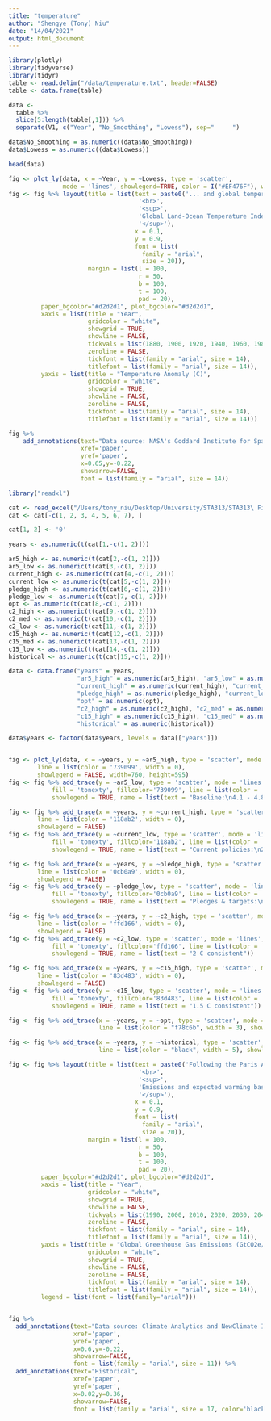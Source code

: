 ```yaml
---
title: "temperature"
author: "Shengye (Tony) Niu"
date: "14/04/2021"
output: html_document
---
```


```r
library(plotly)
library(tidyverse)
library(tidyr)
table <- read.delim("/data/temperature.txt", header=FALSE)
table <- data.frame(table)

data <- 
  table %>% 
  slice(5:length(table[,1])) %>% 
  separate(V1, c("Year", "No_Smoothing", "Lowess"), sep="     ")

data$No_Smoothing = as.numeric((data$No_Smoothing))
data$Lowess = as.numeric((data$Lowess))

head(data)

fig <- plot_ly(data, x = ~Year, y = ~Lowess, type = 'scatter', 
               mode = 'lines', showlegend=TRUE, color = I("#EF476F"), width=700, height=595)
fig <- fig %>% layout(title = list(text = paste0('... and global temperatures continue to rise',
                                    '<br>',
                                    '<sup>',
                                    'Global Land-Ocean Temperature Index',
                                    '</sup>'), 
                                   x = 0.1,
                                   y = 0.9,
                                   font = list(
                                     family = "arial",
                                     size = 20)),
                      margin = list(l = 100,
                                    r = 50,
                                    b = 100,
                                    t = 100,
                                    pad = 20), 
         paper_bgcolor="#d2d2d1", plot_bgcolor="#d2d2d1",
         xaxis = list(title = "Year",
                      gridcolor = "white",
                      showgrid = TRUE,
                      showline = FALSE,
                      tickvals = list(1880, 1900, 1920, 1940, 1960, 1980, 2000, 2020),
                      zeroline = FALSE,
                      tickfont = list(family = "arial", size = 14),
                      titlefont = list(family = "arial", size = 14)),
         yaxis = list(title = "Temperature Anomaly (C)",
                      gridcolor = "white",
                      showgrid = TRUE,
                      showline = FALSE,
                      zeroline = FALSE,
                      tickfont = list(family = "arial", size = 14),
                      titlefont = list(family = "arial", size = 14))) 

fig %>% 
    add_annotations(text="Data source: NASA's Goddard Institute for Space Studies (GISS)", 
                    xref='paper',
                    yref='paper',
                    x=0.65,y=-0.22,
                    showarrow=FALSE, 
                    font = list(family = "arial", size = 14))

```


```r

library("readxl")

cat <- read_excel("/Users/tony_niu/Desktop/University/STA313/STA313\ Final\ Project/Product/All\ codes/DataVisProject/TN/data/CAT.xlsx")
cat <- cat[-c(1, 2, 3, 4, 5, 6, 7), ]

cat[1, 2] <- '0'

years <- as.numeric(t(cat[1,-c(1, 2)]))

ar5_high <- as.numeric(t(cat[2,-c(1, 2)]))
ar5_low <- as.numeric(t(cat[3,-c(1, 2)]))
current_high <- as.numeric(t(cat[4,-c(1, 2)]))
current_low <- as.numeric(t(cat[5,-c(1, 2)]))
pledge_high <- as.numeric(t(cat[6,-c(1, 2)]))
pledge_low <- as.numeric(t(cat[7,-c(1, 2)]))
opt <- as.numeric(t(cat[8,-c(1, 2)]))
c2_high <- as.numeric(t(cat[9,-c(1, 2)]))
c2_med <- as.numeric(t(cat[10,-c(1, 2)]))
c2_low <- as.numeric(t(cat[11,-c(1, 2)]))
c15_high <- as.numeric(t(cat[12,-c(1, 2)]))
c15_med <- as.numeric(t(cat[13,-c(1, 2)]))
c15_low <- as.numeric(t(cat[14,-c(1, 2)]))
historical <- as.numeric(t(cat[15,-c(1, 2)]))

data <- data.frame("years" = years, 
                   "ar5_high" = as.numeric(ar5_high), "ar5_low" = as.numeric(ar5_low), 
                   "current_high" = as.numeric(current_high), "current_low" = as.numeric(current_low),
                   "pledge_high" = as.numeric(pledge_high), "current_low" = as.numeric(pledge_low),
                   "opt" = as.numeric(opt),
                   "c2_high" = as.numeric(c2_high), "c2_med" = as.numeric(c2_med), "c2_low" = as.numeric(c2_low),
                   "c15_high" = as.numeric(c15_high), "c15_med" = as.numeric(c15_med), "c15_low" = as.numeric(c15_low),
                   "historical" = as.numeric(historical))

data$years <- factor(data$years, levels = data[["years"]])


fig <- plot_ly(data, x = ~years, y = ~ar5_high, type = 'scatter', mode = 'lines',
        line = list(color = '739099', width = 0),
        showlegend = FALSE, width=760, height=595)
fig <- fig %>% add_trace(y = ~ar5_low, type = 'scatter', mode = 'lines',
            fill = 'tonexty', fillcolor='739099', line = list(color = '739099', width = 0),
            showlegend = TRUE, name = list(text = "Baseline:\n4.1 - 4.8 C"))

fig <- fig %>% add_trace(x = ~years, y = ~current_high, type = 'scatter', mode = 'lines',
        line = list(color = '118ab2', width = 0),
        showlegend = FALSE)
fig <- fig %>% add_trace(y = ~current_low, type = 'scatter', mode = 'lines',
            fill = 'tonexty', fillcolor='118ab2', line = list(color = '118ab2', width = 0),
            showlegend = TRUE, name = list(text = "Current policies:\n2.7 - 3.1 C"))

fig <- fig %>% add_trace(x = ~years, y = ~pledge_high, type = 'scatter', mode = 'lines',
        line = list(color = '0cb0a9', width = 0),
        showlegend = FALSE)
fig <- fig %>% add_trace(y = ~pledge_low, type = 'scatter', mode = 'lines',
            fill = 'tonexty', fillcolor='0cb0a9', line = list(color = '0cb0a9', width = 0),
            showlegend = TRUE, name = list(text = "Pledges & targets:\n2.3 - 2.6 C"))

fig <- fig %>% add_trace(x = ~years, y = ~c2_high, type = 'scatter', mode = 'lines',
        line = list(color = 'ffd166', width = 0),
        showlegend = FALSE)
fig <- fig %>% add_trace(y = ~c2_low, type = 'scatter', mode = 'lines',
            fill = 'tonexty', fillcolor='ffd166', line = list(color = 'ffd166', width = 0),
            showlegend = TRUE, name = list(text = "2 C consistent"))

fig <- fig %>% add_trace(x = ~years, y = ~c15_high, type = 'scatter', mode = 'lines',
        line = list(color = '83d483', width = 0),
        showlegend = FALSE)
fig <- fig %>% add_trace(y = ~c15_low, type = 'scatter', mode = 'lines',
            fill = 'tonexty', fillcolor='83d483', line = list(color = '83d483', width = 0),
            showlegend = TRUE, name = list(text = "1.5 C consistent"))

fig <- fig %>% add_trace(x = ~years, y = ~opt, type = 'scatter', mode = 'lines', 
                         line = list(color = "f78c6b", width = 3), showlegend = TRUE, name = list(text = "Optimistic\nnet zero targets"))

fig <- fig %>% add_trace(x = ~years, y = ~historical, type = 'scatter', mode = 'lines', 
                         line = list(color = "black", width = 5), showlegend = FALSE)

fig <- fig %>% layout(title = list(text = paste0('Following the Paris Agreement is Necessary',
                                    '<br>',
                                    '<sup>',
                                    'Emissions and expected warming based on pledges and current policies',
                                    '</sup>'), 
                                   x = 0.1,
                                   y = 0.9,
                                   font = list(
                                     family = "arial",
                                     size = 20)),
                      margin = list(l = 100,
                                    r = 50,
                                    b = 100,
                                    t = 100,
                                    pad = 20), 
         paper_bgcolor="#d2d2d1", plot_bgcolor="#d2d2d1",
         xaxis = list(title = "Year",
                      gridcolor = "white",
                      showgrid = TRUE,
                      showline = FALSE,
                      tickvals = list(1990, 2000, 2010, 2020, 2030, 2040, 2050, 2060, 2070, 2080, 2090, 2100),
                      zeroline = FALSE,
                      tickfont = list(family = "arial", size = 14),
                      titlefont = list(family = "arial", size = 14)),
         yaxis = list(title = "Global Greenhouse Gas Emissions (GtCO2e/Year)",
                      gridcolor = "white",
                      showgrid = TRUE,
                      showline = FALSE,
                      zeroline = FALSE,
                      tickfont = list(family = "arial", size = 14),
                      titlefont = list(family = "arial", size = 14)), 
         legend = list(font = list(family="arial"))) 


fig %>% 
  add_annotations(text="Data source: Climate Analytics and NewClimate Institute and the Climate Action Tracker team.",
                  xref='paper',
                  yref='paper',
                  x=0.6,y=-0.22,
                  showarrow=FALSE, 
                  font = list(family = "arial", size = 11)) %>%
  add_annotations(text="Historical", 
                  xref='paper',
                  yref='paper',
                  x=0.02,y=0.36,
                  showarrow=FALSE, 
                  font = list(family = "arial", size = 17, color='black'))




```



